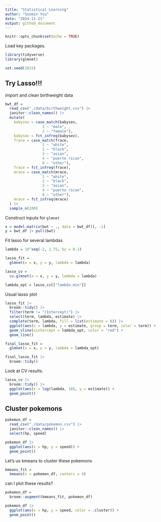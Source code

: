 ```yaml
---
title: "Statistical Learning"
author: "Soomin You"
date: "2024-11-21"
output: github_document
---
```


```r
knitr::opts_chunk$set(echo = TRUE)
```

Load key packages. 

```r
library(tidyverse)
library(glmnet)

set.seed(1031)
```


## Try Lasso!!!

import and clean birthweight data 

```r
bwt_df = 
  read_csv("./data/birthweight.csv") |>
  janitor::clean_names() |>
  mutate(
    babysex = case_match(babysex, 
                 1 ~ "male", 
                 2 ~ "female"),
    babysex = fct_infreq(babysex), 
    frace = case_match(frace, 
                 1 ~ "white", 
                 2 ~ "black", 
                 3 ~ "asian", 
                 4 ~ "puerto rican", 
                 8 ~ "other"), 
    frace = fct_infreq(frace), 
    mrace = case_match(mrace, 
                 1 ~ "white", 
                 2 ~ "black", 
                 3 ~ "asian", 
                 4 ~ "puerto rican", 
                 8 ~ "other"), 
    mrace = fct_infreq(mrace)
  ) |> 
  sample_n(200)
```


Construct inputs for `glmnet`

```r
x = model.matrix(bwt ~ ., data = bwt_df)[, -1]
y = bwt_df |> pull(bwt)
```


Fit lasso for several lambdas 

```r
lambda = 10^seq(-2, 2.75, by = 0.1)

lasso_fit = 
  glmnet(x = x, y = y, lambda = lambda)

lasso_cv = 
  cv.glmnet(x = x, y = y, lambda = lambda)

lambda_opt = lasso_cv[["lambda.min"]]
```


Usual lasso plot 

```r
lasso_fit |>
  broom::tidy() |>
  filter(term != "(Intercept)") |>
  select(term, lambda, estimate) |> 
  complete(term, lambda, fill = list(estimate = 0)) |>
  ggplot(aes(x = lambda, y = estimate, group = term, color = term)) + 
  geom_vline(xintercept = lambda_opt, color = "red") +
  geom_line()
```


```r
final_lasso_fit = 
  glmnet(x = x, y = y, lambda = lambda_opt) 

final_lasso_fit |>
  broom::tidy()
```


Look at CV results. 

```r
lasso_cv |>
  broom::tidy() |>
  ggplot(aes(x = log(lambda, 10), y = estimate)) + 
  geom_point()
```



## Cluster pokemons 

```r
pokemon_df = 
  read_csv("./data/pokemon.csv") |>
  janitor::clean_names() |>
  select(hp, speed)
```


```r
pokemon_df |>
  ggplot(aes(x = hp, y = speed)) + 
  geom_point()
```


Let's us kmeans to cluster these pokemons 

```r
kmeans_fit = 
  kmeans(x = pokemon_df, centers = 4)
```

can I plot these results? 

```r
pokemon_df = 
  broom::augment(kmeans_fit, pokemon_df)

pokemon_df |> 
  ggplot(aes(x = hp, y = speed, color = .cluster)) +
  geom_point()

```


